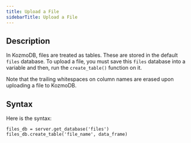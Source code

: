 ```yaml
---
title: Upload a File
sidebarTitle: Upload a File
---
```


## Description

In KozmoDB, files are treated as tables. These are stored in the default `files` database. To upload a file, you must save this `files` database into a variable and then, run the `create_table()` function on it.

<Note>
Note that the trailing whitespaces on column names are erased upon uploading a file to KozmoDB.
</Note>

## Syntax

Here is the syntax:

```
files_db = server.get_database('files')
files_db.create_table('file_name', data_frame)
```
